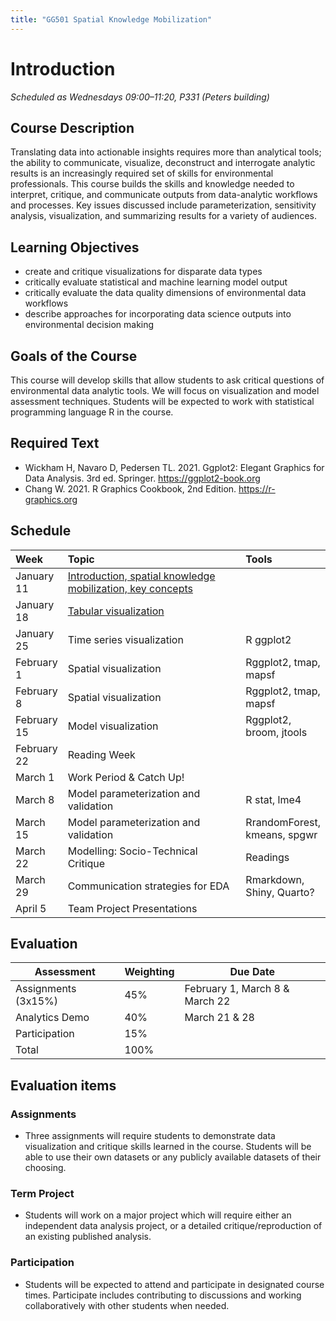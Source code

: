 ```yaml
---
title: "GG501 Spatial Knowledge Mobilization"
---
```


# Introduction

*Scheduled as Wednesdays 09:00--11:20, P331 (Peters building)*

## Course Description

Translating data into actionable insights requires more than analytical tools; the ability to communicate, visualize, deconstruct and interrogate analytic results is an increasingly required set of skills for environmental professionals. This course builds the skills and knowledge needed to interpret, critique, and communicate outputs from data-analytic workflows and processes. Key issues discussed include parameterization, sensitivity analysis, visualization, and summarizing results for a variety of audiences.

## Learning Objectives

-   create and critique visualizations for disparate data types
-   critically evaluate statistical and machine learning model output
-   critically evaluate the data quality dimensions of environmental data workflows
-   describe approaches for incorporating data science outputs into environmental decision making

## Goals of the Course

This course will develop skills that allow students to ask critical questions of environmental data analytic tools. We will focus on visualization and model assessment techniques. Students will be expected to work with statistical programming language R in the course.

## Required Text

-   Wickham H, Navaro D, Pedersen TL. 2021. Ggplot2: Elegant Graphics for Data Analysis. 3rd ed. Springer. <https://ggplot2-book.org>
-   Chang W. 2021. R Graphics Cookbook, 2nd Edition. <https://r-graphics.org>

## Schedule

| Week        | Topic                                                                                   | Tools                        |
|:------------|:----------------------------------------------------------------------------------------|:-----------------------------|
| January 11  | [Introduction, spatial knowledge mobilization, key concepts](lecs/GG501-lecture_01.pdf) |                              |
| January 18  | [Tabular visualization](lecs/GG501-lecture_02.pdf)                                      |                              |
| January 25  | Time series visualization                                                               | R ggplot2                    |
| February 1  | Spatial visualization                                                                   | Rggplot2, tmap, mapsf        |
| February 8  | Spatial visualization                                                                   | Rggplot2, tmap, mapsf        |
| February 15 | Model visualization                                                                     | Rggplot2, broom, jtools      |
| February 22 | Reading Week                                                                            |                              |
| March 1     | Work Period & Catch Up!                                                                 |                              |
| March 8     | Model parameterization and validation                                                   | R stat, lme4                 |
| March 15    | Model parameterization and validation                                                   | RrandomForest, kmeans, spgwr |
| March 22    | Modelling: Socio-Technical Critique                                                     | Readings                     |
| March 29    | Communication strategies for EDA                                                        | Rmarkdown, Shiny, Quarto?    |
| April 5     | Team Project Presentations                                                              |                              |

## Evaluation

| Assessment          | Weighting | Due Date                       |
|---------------------|-----------|--------------------------------|
| Assignments (3x15%) | 45%       | February 1, March 8 & March 22 |
| Analytics Demo      | 40%       | March 21 & 28                  |
| Participation       | 15%       |                                |
| Total               | 100%      |                                |

## Evaluation items

### Assignments

-   Three assignments will require students to demonstrate data visualization and critique skills learned in the course. Students will be able to use their own datasets or any publicly available datasets of their choosing.

### Term Project

-   Students will work on a major project which will require either an independent data analysis project, or a detailed critique/reproduction of an existing published analysis.

### Participation

-   Students will be expected to attend and participate in designated course times. Participate includes contributing to discussions and working collaboratively with other students when needed.
